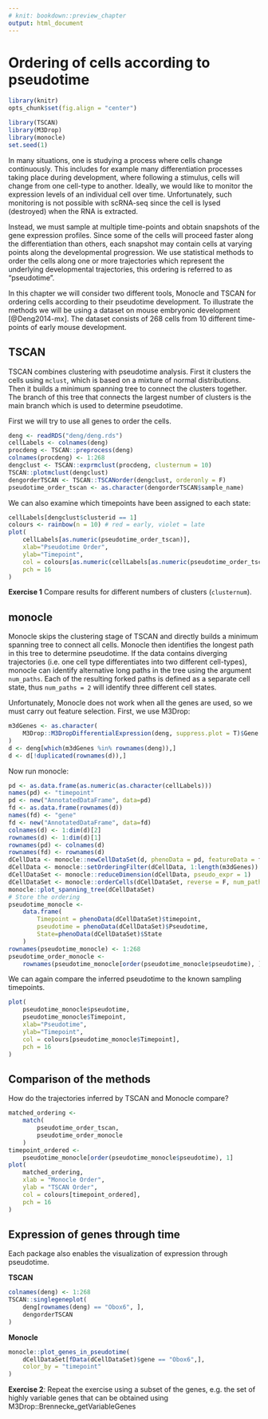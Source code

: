 ```yaml
---
# knit: bookdown::preview_chapter
output: html_document
---
```


# Ordering of cells according to pseudotime

```r
library(knitr)
opts_chunk$set(fig.align = "center")
```
```r
library(TSCAN)
library(M3Drop)
library(monocle)
set.seed(1)
```

In many situations, one is studying a process where cells change
continuously. This includes for example many differentiation processes
taking place during development, where following a stimulus, cells
will change from one cell-type to another. Ideally, we would like to
monitor the expression levels of an individual cell over
time. Unfortunately, such monitoring is not possible with scRNA-seq
since the cell is lysed (destroyed) when the RNA is extracted.

Instead, we must sample at multiple time-points and obtain snapshots of
the gene expression profiles. Since some of the cells will
proceed faster along the differentiation than others, each snapshot may contain
cells at varying points along the developmental progression. We use statistical methods
 to order the cells along one or more trajectories which represent the underlying
 developmental trajectories, this ordering is referred to as "pseudotime".

In this chapter we will consider two different tools, Monocle and
TSCAN for ordering cells according to their pseudotime development. To
illustrate the methods we will be using a dataset on mouse embryonic
development [@Deng2014-mx]. The dataset consists of
268 cells from 10 different time-points of early mouse development.

## TSCAN

TSCAN combines clustering with pseudotime analysis. First it clusters the cells using `mclust`, 
which is based on a mixture of normal distributions. Then it builds a minimum spanning tree to connect the clusters together. The branch of this tree that connects the largest number of clusters is the main branch which is used to determine pseudotime.

First we will try to use all genes to order the cells.
```r
deng <- readRDS("deng/deng.rds")
cellLabels <- colnames(deng)
procdeng <- TSCAN::preprocess(deng)
colnames(procdeng) <- 1:268
dengclust <- TSCAN::exprmclust(procdeng, clusternum = 10)
TSCAN::plotmclust(dengclust)
dengorderTSCAN <- TSCAN::TSCANorder(dengclust, orderonly = F)
pseudotime_order_tscan <- as.character(dengorderTSCAN$sample_name)
```

We can also examine which timepoints have been assigned to each state:

```r
cellLabels[dengclust$clusterid == 1]
colours <- rainbow(n = 10) # red = early, violet = late
plot(
    cellLabels[as.numeric(pseudotime_order_tscan)], 
    xlab="Pseudotime Order", 
    ylab="Timepoint",
    col = colours[as.numeric(cellLabels[as.numeric(pseudotime_order_tscan)])],
    pch = 16
)
```

__Exercise 1__ Compare results for different numbers of clusters (`clusternum`).

## monocle

Monocle skips the clustering stage of TSCAN and directly builds a minimum spanning tree to connect all cells. Monocle then identifies the longest path in this tree to determine pseudotime. If the data contains diverging trajectories (i.e. one cell type differentiates into two different cell-types), monocle can identify alternative long paths in the tree using the argument `num_paths`. Each of the resulting forked paths is defined as a separate cell state, thus `num_paths = 2` will identify three different cell states.

Unfortunately, Monocle does not work when all the genes are used, so
we must carry out feature selection. First, we use M3Drop:
```r
m3dGenes <- as.character(
    M3Drop::M3DropDifferentialExpression(deng, suppress.plot = T)$Gene
)
d <- deng[which(m3dGenes %in% rownames(deng)),]
d <- d[!duplicated(rownames(d)),]
```

Now run monocle:
```r
pd <- as.data.frame(as.numeric(as.character(cellLabels)))
names(pd) <- "timepoint"
pd <- new("AnnotatedDataFrame", data=pd)
fd <- as.data.frame(rownames(d))
names(fd) <- "gene"
fd <- new("AnnotatedDataFrame", data=fd)
colnames(d) <- 1:dim(d)[2]
rownames(d) <- 1:dim(d)[1]
rownames(pd) <- colnames(d)
rownames(fd) <- rownames(d)
dCellData <- monocle::newCellDataSet(d, phenoData = pd, featureData = fd)
dCellData <- monocle::setOrderingFilter(dCellData, 1:length(m3dGenes))
dCellDataSet <- monocle::reduceDimension(dCellData, pseudo_expr = 1)
dCellDataSet <- monocle::orderCells(dCellDataSet, reverse = F, num_paths = 1)
monocle::plot_spanning_tree(dCellDataSet)
# Store the ordering
pseudotime_monocle <- 
    data.frame(
        Timepoint = phenoData(dCellDataSet)$timepoint, 
        pseudotime = phenoData(dCellDataSet)$Pseudotime, 
        State=phenoData(dCellDataSet)$State
    )
rownames(pseudotime_monocle) <- 1:268
pseudotime_order_monocle <- 
    rownames(pseudotime_monocle[order(pseudotime_monocle$pseudotime), ])
```

We can again compare the inferred pseudotime to the known sampling timepoints.
```r
plot(
    pseudotime_monocle$pseudotime, 
    pseudotime_monocle$Timepoint, 
    xlab="Pseudotime", 
    ylab="Timepoint",
    col = colours[pseudotime_monocle$Timepoint],
    pch = 16
)
```

## Comparison of the methods

How do the trajectories inferred by TSCAN and Monocle compare?
```r
matched_ordering <- 
    match(
        pseudotime_order_tscan, 
        pseudotime_order_monocle
    )
timepoint_ordered <- 
    pseudotime_monocle[order(pseudotime_monocle$pseudotime), 1]
plot(
    matched_ordering, 
    xlab = "Monocle Order", 
    ylab = "TSCAN Order", 
    col = colours[timepoint_ordered], 
    pch = 16
)
```

## Expression of genes through time
Each package also enables the visualization of expression through pseudotime.

__TSCAN__
```r
colnames(deng) <- 1:268
TSCAN::singlegeneplot(
    deng[rownames(deng) == "Obox6", ], 
    dengorderTSCAN
)
```

__Monocle__
```r
monocle::plot_genes_in_pseudotime(
    dCellDataSet[fData(dCellDataSet)$gene == "Obox6",], 
    color_by = "timepoint"
)
```

__Exercise 2__: Repeat the exercise using a subset of the genes, e.g. the set of highly variable genes that can be obtained using M3Drop::Brennecke_getVariableGenes
